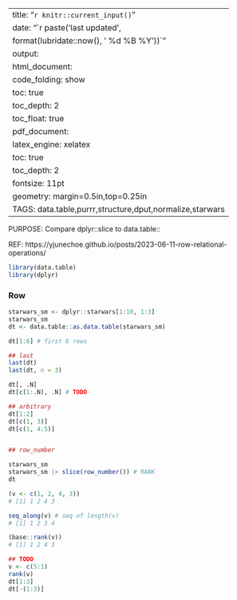 
---
title: "`r knitr::current_input()`"
date: "`r paste('last updated', 
    format(lubridate::now(), ' %d %B %Y'))`"
output:   
  html_document:  
        code_folding: show
        toc: true 
        toc_depth: 2
        toc_float: true
  pdf_document:   
    latex_engine: xelatex  
    toc: true
    toc_depth:  2   
fontsize: 11pt   
geometry: margin=0.5in,top=0.25in   
TAGS:  data.table,purrr,structure,dput,normalize,starwars
---

PURPOSE:    Compare dplyr::slice to data.table::


REF:  https://yjunechoe.github.io/posts/2023-06-11-row-relational-operations/
```r
library(data.table)
library(dplyr)
```
###     Row 
```r
starwars_sm <- dplyr::starwars[1:10, 1:3]
starwars_sm
dt <- data.table::as.data.table(starwars_sm)
```
```r
dt[1:6] # first 6 rows

## last
last(dt)
last(dt, n = 3)

dt[, .N]
dt[c(1:.N), .N] # TODO

## arbitrary
dt[1:2]
dt[c(1, 3)]
dt[c(1, 4:5)]


## row_number

starwars_sm
starwars_sm |> slice(row_number()) # RANK
dt

(v <- c(1, 2, 4, 3))
# [1] 1 2 4 3

seq_along(v) # seq of length(v)
# [1] 1 2 3 4

(base::rank(v))
# [1] 1 2 4 3

## TODO
v <- c(5:1)
rank(v)
dt[1:3]
dt[-(1:3)]
```







